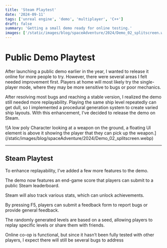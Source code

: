 ```yaml
---
title: 'Steam Playtest'
date: '2024-09-11'
tags: ['unreal engine', 'demo', 'multiplayer', 'C++']
draft: false
summary: 'Getting a small demo ready for online testing.'
images: ['/static/images/blog/spaceAdventure/2024/Demo_02_splitscreen.webp']
---
```


# Public Demo Playtest

After launching a public demo earlier in the year, I wanted to release it online for more people to try.
However, there were several areas I felt needed improvement first. 
Players at home will most likely try the single-player mode, 
where they may be more sensitive to bugs or poor mechanics.

After resolving most bugs and reaching a stable version, 
I realized the demo still needed more replayability. 
Playing the same ship level repeatedly can get dull, 
so I implemented a procedural generation system to create varied ship layouts. 
With this enhancement, I’ve decided to release the demo on Steam. 

<div className="-mx-2 flex flex-wrap overflow-hidden xl:-mx-2">
    <div>
        ![A low poly Character looking at a weapon on the ground, a floating UI element is above it
        showing the player that they can pick up the
        weapon.](/static/images/blog/spaceAdventure/2024/Demo_02_splitscreen.webp)
    </div>
</div>

--- 

## Steam Playtest

To enhance replayability, I’ve added a few more features to the demo.

The demo now features an end-game score that players can submit to a public Steam leaderboard.

Steam will also track various stats, which can unlock achievements.

By pressing F5, players can submit a feedback form to report bugs or provide general feedback.

The randomly generated levels are based on a seed, 
allowing players to replay specific levels or share them with friends.

Online co-op is functional, but since it hasn’t been fully 
tested with other players, I expect there will still be 
several bugs to address